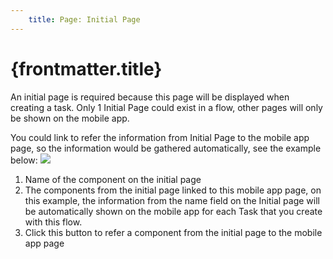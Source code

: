 ```yaml
---
    title: Page: Initial Page
---
```


# {frontmatter.title}

An initial page is required because this page will be displayed when creating a task. Only 1 Initial Page could exist in a flow, other pages will only be shown on the mobile app.

You could link to refer the information from Initial Page to the mobile app page, so the information would be gathered automatically, see the example below:
![](https://t3837933.p.clickup-attachments.com/t3837933/6c2c0b2f-bf0e-4b6f-937d-97ea72153709/image.png)
1. Name of the component on the initial page
2. The components from the initial page linked to this mobile app page, on this example, the information from the name field on the Initial page will be automatically shown on the mobile app for each Task that you create with this flow.
3. Click this button to refer a component from the initial page to the mobile app page
